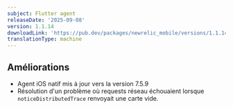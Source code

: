 ```yaml
---
subject: Flutter agent
releaseDate: '2025-09-08'
version: 1.1.14
downloadLink: 'https://pub.dev/packages/newrelic_mobile/versions/1.1.14'
translationType: machine
---
```


## Améliorations

* Agent iOS natif mis à jour vers la version 7.5.9
* Résolution d&apos;un problème où requests réseau échouaient lorsque `noticeDistributedTrace` renvoyait une carte vide.
